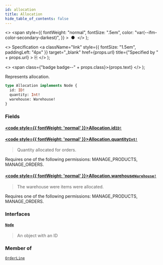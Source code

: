```yaml
---
id: allocation
title: Allocation
hide_table_of_contents: false
---
```


  <>
    <span
      style={{
        fontWeight: "normal",
        fontSize: ".5em",
        color: "var(--ifm-color-secondary-darkest)",
      }}
    >
      &nbsp;●&nbsp;
    </span>
  </>
);

  <>
    Specification
    <a
      className="link"
      style={{ fontSize: "1.5em", paddingLeft: "4px" }}
      target="\_blank"
      href={props.url}
      title={"Specified by " + props.url}
    >
      ⎘
    </a>
  </>
);

  <>
    <span class={"badge badge--" + props.class}>{props.text}</span>
  </>
);

Represents allocation.

```graphql
type Allocation implements Node {
  id: ID!
  quantity: Int!
  warehouse: Warehouse!
}
```

### Fields

#### [<code style={{ fontWeight: 'normal' }}>Allocation.<b>id</b></code>](#)<Bullet />[`ID!`](../../api-reference/scalars/id) <Badge class="secondary" text="non-null"/> <Badge class="secondary" text="scalar"/>

>

#### [<code style={{ fontWeight: 'normal' }}>Allocation.<b>quantity</b></code>](#)<Bullet />[`Int!`](../../api-reference/scalars/int) <Badge class="secondary" text="non-null"/> <Badge class="secondary" text="scalar"/>

> Quantity allocated for orders.

Requires one of the following permissions: MANAGE_PRODUCTS, MANAGE_ORDERS.

>

#### [<code style={{ fontWeight: 'normal' }}>Allocation.<b>warehouse</b></code>](#)<Bullet />[`Warehouse!`](../../api-reference/objects/warehouse) <Badge class="secondary" text="non-null"/> <Badge class="secondary" text="object"/>

> The warehouse were items were allocated.

Requires one of the following permissions: MANAGE_PRODUCTS, MANAGE_ORDERS.

>

### Interfaces

#### [`Node`](../../api-reference/interfaces/node) <Badge class="secondary" text="interface"/>

> An object with an ID

### Member of

[`OrderLine`](../../api-reference/objects/order-line) <Badge class="secondary" text="object"/>
